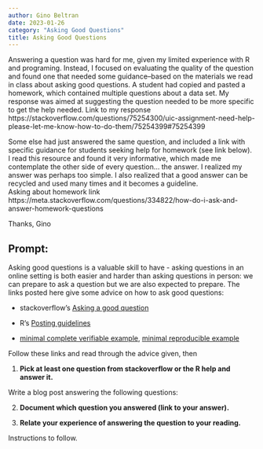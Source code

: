```yaml
---
author: Gino Beltran
date: 2023-01-26
category: "Asking Good Questions"
title: Asking Good Questions
---
```


Answering a question was hard for me, given my limited experience with R and programing.  Instead, I focused on evaluating the quality of the question and found one that needed some guidance--based on the materials we read in class about asking good questions.  A student had copied and pasted a homework, which contained multiple questions about a data set.  My response was aimed at suggesting the question needed to be more specific to get the help needed. 
Link to my response
https://stackoverflow.com/questions/75254300/uic-assignment-need-help-please-let-me-know-how-to-do-them/75254399#75254399

Some else had just answered the same question, and included a link with specific guidance for students seeking help for homework (see link below).  I read this resource and found it very informative, which made me contemplate the other side of every question... the answer.  I realized my answer was perhaps too simple.  I also realized that a good answer can be recycled and used many times and it becomes a guideline.  
Asking about homework link
https://meta.stackoverflow.com/questions/334822/how-do-i-ask-and-answer-homework-questions

Thanks,
Gino




## Prompt:

Asking good questions is a valuable skill to have - asking questions in an online setting is both easier and harder than asking questions in person: we can prepare to ask a question but we are also expected to prepare.
The links posted here give some advice on how to ask good questions:

- stackoverflow's [Asking a good question](http://stackoverflow.com/help/how-to-ask)

- R's [Posting guidelines](https://www.r-project.org/posting-guide.html)

- [minimal complete verifiable example](https://stackoverflow.com/help/mcve), [minimal reproducible example](https://www.tidyverse.org/help/)

Follow these links and read through the advice given, then

1. **Pick at least one question from stackoverflow or the R help and answer it.**

Write a blog post answering the following questions: 

2. **Document which question you answered (link to your answer).**

3. **Relate your experience of answering the question to your reading. **
 

<!--Go to [https://github.com/Stat585-at-ISU/blog](https://github.com/Stat585-at-ISU/blog) for instructions about how to prepare and submit your blog post.-->
Instructions to follow.

